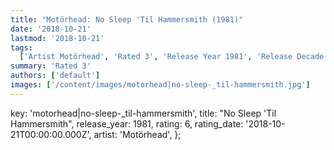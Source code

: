 ```yaml
---
title: "Motörhead: No Sleep 'Til Hammersmith (1981)"
date: '2018-10-21'
lastmod: '2018-10-21'
tags:
  ['Artist Motörhead', 'Rated 3', 'Release Year 1981', 'Release Decade 1980']
summary: 'Rated 3'
authors: ['default']
images: ['/content/images/motorhead|no-sleep-_til-hammersmith.jpg']
---
```


  key: 'motorhead|no-sleep-_til-hammersmith',
  title: "No Sleep 'Til Hammersmith",
  release_year: 1981,
  rating: 6,
  rating_date: '2018-10-21T00:00:00.000Z',
  artist: 'Motörhead',
};

<MusicRating data={data} />

